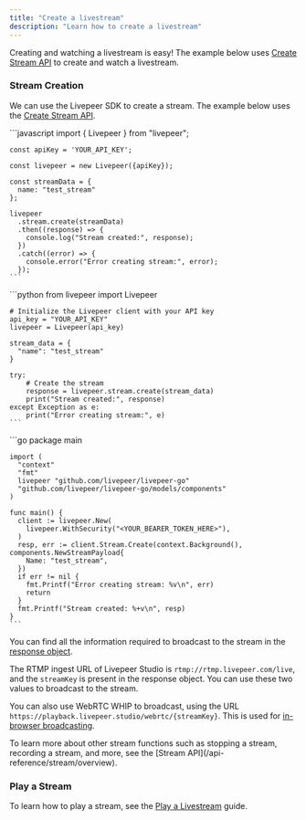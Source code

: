 ```yaml
---
title: "Create a livestream"
description: "Learn how to create a livestream"
---
```


Creating and watching a livestream is easy! The example below uses
[Create Stream API](/api-reference/stream/create) to create and watch a
livestream.

### Stream Creation

We can use the Livepeer SDK to create a stream. The example below uses the
[Create Stream API](/api-reference/stream/create).

<Tabs>
  <Tab title="Node.js">
    ```javascript
    import { Livepeer } from "livepeer";

    const apiKey = 'YOUR_API_KEY';

    const livepeer = new Livepeer({apiKey});

    const streamData = {
      name: "test_stream"
    };

    livepeer
      .stream.create(streamData)
      .then((response) => {
        console.log("Stream created:", response);
      })
      .catch((error) => {
        console.error("Error creating stream:", error);
      });
    ```

  </Tab>

  <Tab title="Python">
    ```python
    from livepeer import Livepeer

    # Initialize the Livepeer client with your API key
    api_key = "YOUR_API_KEY"
    livepeer = Livepeer(api_key)

    stream_data = {
      "name": "test_stream"
    }

    try:
        # Create the stream
        response = livepeer.stream.create(stream_data)
        print("Stream created:", response)
    except Exception as e:
        print("Error creating stream:", e)
    ```

  </Tab>

  <Tab title="Go">
    ```go
    package main

    import (
      "context"
      "fmt"
      livepeer "github.com/livepeer/livepeer-go"
      "github.com/livepeer/livepeer-go/models/components"
    )

    func main() {
      client := livepeer.New(
        livepeer.WithSecurity("<YOUR_BEARER_TOKEN_HERE>"),
      )
      resp, err := client.Stream.Create(context.Background(), components.NewStreamPayload{
        Name: "test_stream",
      })
      if err != nil {
        fmt.Printf("Error creating stream: %v\n", err)
        return
      }
      fmt.Printf("Stream created: %+v\n", resp)
    }
    ```

  </Tab>
</Tabs>

You can find all the information required to broadcast to the stream in the
[response object](/api-reference/stream/overview).

The RTMP ingest URL of Livepeer Studio is `rtmp://rtmp.livepeer.com/live`, and
the `streamKey` is present in the response object. You can use these two values
to broadcast to the stream.

You can also use WebRTC WHIP to broadcast, using the URL
`https://playback.livepeer.studio/webrtc/{streamKey}`. This is used for
[in-browser broadcasting](/developers/guides/livestream-from-browser).

<Info>
  To learn more about other stream functions such as stopping a stream,
  recording a stream, and more, see the [Stream
  API](/api-reference/stream/overview).
</Info>

### Play a Stream

To learn how to play a stream, see the
[Play a Livestream](/developers/guides/playback-a-livestream) guide.
